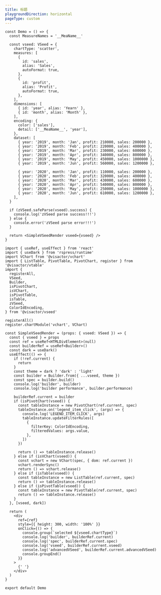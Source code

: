 ```yaml
---
title: 标题
playgroundDirection: horizontal
pageType: custom
---
```


```tsx
const Demo = () => {
  const MeasureNames = '__MeaName__'

  const vseed: VSeed = {
    chartType: 'scatter',
    measures: [
      {
        id: 'sales',
        alias: 'Sales',
        autoFormat: true,
      },
      {
        id: 'profit',
        alias: 'Profit',
        autoFormat: true,
      },
    ],
    dimensions: [
      { id: 'year', alias: 'Yearn' },
      { id: 'month', alias: 'Month' },
    ],
    encoding: {
      color: ['sales'],
      detail: ['__MeaName__', 'year'],
    },
    dataset: [
      { year: '2019', month: 'Jan', profit: 210000, sales: 200000 },
      { year: '2019', month: 'Feb', profit: 220000, sales: 400000 },
      { year: '2019', month: 'Mar', profit: 230000, sales: 600000 },
      { year: '2019', month: 'Apr', profit: 340000, sales: 800000 },
      { year: '2019', month: 'May', profit: 450000, sales: 1000000 },
      { year: '2019', month: 'Jun', profit: 560000, sales: 1200000 },

      { year: '2020', month: 'Jan', profit: 110000, sales: 200000 },
      { year: '2020', month: 'Feb', profit: 320000, sales: 400000 },
      { year: '2020', month: 'Mar', profit: 430000, sales: 600000 },
      { year: '2020', month: 'Apr', profit: 540000, sales: 800000 },
      { year: '2020', month: 'May', profit: 250000, sales: 1000000 },
      { year: '2020', month: 'Jun', profit: 610000, sales: 1200000 },
    ],
  }

  if (zVSeed.safeParse(vseed).success) {
    console.log('zVSeed parse success!!!')
  } else {
    console.error('zVSeed parse error!!!')
  }

  return <SimpleVSeedRender vseed={vseed} />
}

import { useRef, useEffect } from 'react'
import { useDark } from 'rspress/runtime'
import VChart from '@visactor/vchart'
import { ListTable, PivotTable, PivotChart, register } from '@visactor/vtable'
import {
  registerAll,
  VSeed,
  Builder,
  isPivotChart,
  isVChart,
  isPivotTable,
  isTable,
  zVSeed,
  ColorIdEncoding,
} from '@visactor/vseed'

registerAll()
register.chartModule('vchart', VChart)

const SimpleVSeedRender = (props: { vseed: VSeed }) => {
  const { vseed } = props
  const ref = useRef<HTMLDivElement>(null)
  const builderRef = useRef<Builder>()
  const dark = useDark()
  useEffect(() => {
    if (!ref.current) {
      return
    }
    const theme = dark ? 'dark' : 'light'
    const builder = Builder.from({ ...vseed, theme })
    const spec = builder.build()
    console.log('builder', builder)
    console.log('builder performance', builder.performance)

    builderRef.current = builder
    if (isPivotChart(vseed)) {
      const tableInstance = new PivotChart(ref.current, spec)
      tableInstance.on('legend_item_click', (args) => {
        console.log('LEGEND_ITEM_CLICK', args)
        tableInstance.updateFilterRules([
          {
            filterKey: ColorIdEncoding,
            filteredValues: args.value,
          },
        ])
      })

      return () => tableInstance.release()
    } else if (isVChart(vseed)) {
      const vchart = new VChart(spec, { dom: ref.current })
      vchart.renderSync()
      return () => vchart.release()
    } else if (isTable(vseed)) {
      const tableInstance = new ListTable(ref.current, spec)
      return () => tableInstance.release()
    } else if (isPivotTable(vseed)) {
      const tableInstance = new PivotTable(ref.current, spec)
      return () => tableInstance.release()
    }
  }, [vseed, dark])

  return (
    <div
      ref={ref}
      style={{ height: 300, width: '100%' }}
      onClick={() => {
        console.group(`selected ${vseed.chartType}`)
        console.log('builder', builderRef.current)
        console.log('spec', builderRef.current.spec)
        console.log('vseed', builderRef.current.vseed)
        console.log('advancedVSeed', builderRef.current.advancedVSeed)
        console.groupEnd()
      }}
    >
      {' '}
    </div>
  )
}

export default Demo
```
